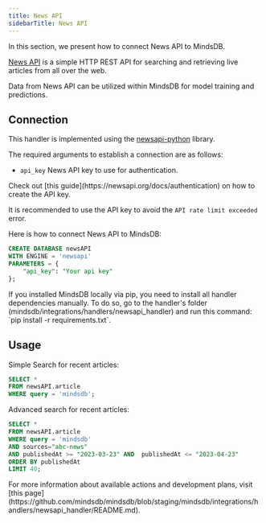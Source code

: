 ```yaml
---
title: News API
sidebarTitle: News API
---
```


In this section, we present how to connect News API to MindsDB.

[News API](https://newsapi.org/) is a simple HTTP REST API for searching and retrieving live articles from all over the web.

Data from News API can be utilized within MindsDB for model training and predictions.

## Connection

This handler is implemented using the [newsapi-python](https://newsapi.org/docs/client-libraries/python) library.

The required arguments to establish a connection are as follows:

* `api_key` News API key to use for authentication.

<Tip>
Check out [this guide](https://newsapi.org/docs/authentication) on how to create the API key.

It is recommended to use the API key to avoid the `API rate limit exceeded` error.
</Tip>

Here is how to connect News API to MindsDB:

```sql
CREATE DATABASE newsAPI
WITH ENGINE = 'newsapi'
PARAMETERS = {
	"api_key": "Your api key"
};
```

<Tip>
If you installed MindsDB locally via pip, you need to install all handler dependencies manually. To do so, go to the handler's folder (mindsdb/integrations/handlers/newsapi_handler) and run this command: `pip install -r requirements.txt`.
</Tip>

## Usage

Simple Search for recent articles:

```sql
SELECT *
FROM newsAPI.article
WHERE query = 'mindsdb';
```

Advanced search for recent articles:

```sql
SELECT *
FROM newsAPI.article
WHERE query = 'mindsdb'
AND sources="abc-news"
AND publishedAt >= "2023-03-23" AND  publishedAt <= "2023-04-23"
ORDER BY publishedAt
LIMIT 40;
```

<Info>
For more information about available actions and development plans, visit [this page](https://github.com/mindsdb/mindsdb/blob/staging/mindsdb/integrations/handlers/newsapi_handler/README.md).
</Info>
